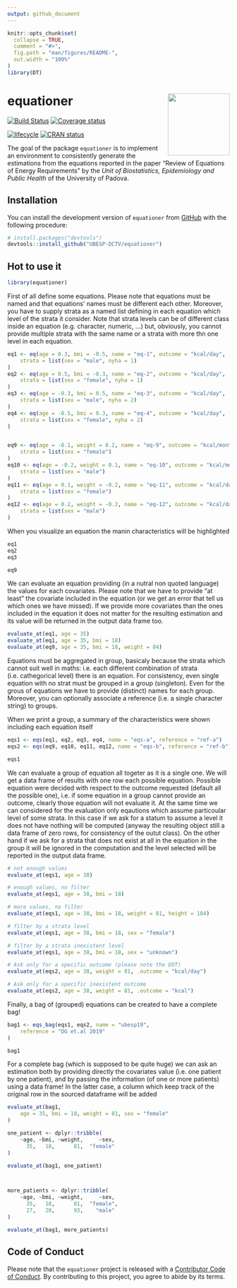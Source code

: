```yaml
---
output: github_document
---
```


<!-- README.md is generated from README.Rmd. Please edit that file -->

```r
knitr::opts_chunk$set(
  collapse = TRUE,
  comment = "#>",
  fig.path = "man/figures/README-",
  out.width = "100%"
)
library(DT)
```
# equationer <img src="man/figures/logo.png" align="right" height=140/>

[![Build Status](https://travis-ci.com/UBESP-DCTV/equationer.svg?branch=master)](https://travis-ci.com/UBESP-DCTV/equationer)
[![Coverage status](https://codecov.io/gh/UBESP-DCTV/equationer/branch/master/graph/badge.svg)](https://codecov.io/github/UBESP-DCTV/equationer?branch=master)

[![lifecycle](https://img.shields.io/badge/lifecycle-maturing-blue.svg)](https://www.tidyverse.org/lifecycle/#maturing)
[![CRAN status](https://www.r-pkg.org/badges/version/equationer)](https://cran.r-project.org/package=equationer)

The goal of the package `equationer` is to implement an environment to
consistently generate the estimations from the equations reported in the
paper "Review of Equations of Energy Requirements" by the
*Unit of Biostatistics, Epidemiology and Public Health* of the University
of Padova.


## Installation

You can install the development version of `equationer` from
[GitHub](https://github.com/) with the following procedure:

```r
# install.packages("devtools")
devtools::install_github("UBESP-DCTV/equationer")
```

## Hot to use it

```r
library(equationer)
```


First of all define some equations. Please note that equations must be
named and that equations' names must be different each other.
Moreover, you have to supply strata as a named list defining in 
each equation which level of the strata it consider. Note that strata
levels can be of different class inside an equation (e.g. character,
numeric, ...) but, obviously, you cannot provide multiple strata with
the same name or a strata with more thn one level in each equation.


```r
eq1 <- eq(age = 0.3, bmi = -0.5, name = "eq-1", outcome = "kcal/day",
    strata = list(sex = "male", nyha = 1)
)
eq2 <- eq(age = 0.5, bmi = -0.3, name = "eq-2", outcome = "kcal/day",
    strata = list(sex = "female", nyha = 1)
)
eq3 <- eq(age = -0.3, bmi = 0.5, name = "eq-3", outcome = "kcal/day",
    strata = list(sex = "male", nyha = 2)
)
eq4 <- eq(age = -0.5, bmi = 0.3, name = "eq-4", outcome = "kcal/day",
    strata = list(sex = "female", nyha = 2)
)


eq9 <- eq(age = -0.1, weight = 0.2, name = "eq-9", outcome = "kcal/month",
    strata = list(sex = "female")
)
eq10 <- eq(age = -0.2, weight = 0.1, name = "eq-10", outcome = "kcal/month",
    strata = list(sex = "male")
)
eq11 <- eq(age = 0.1, weight = -0.2, name = "eq-11", outcome = "kcal/day",
    strata = list(sex = "female")
)
eq12 <- eq(age = 0.2, weight = -0.2, name = "eq-12", outcome = "kcal/day",
    strata = list(sex = "male")
)
```

When you visualize an equation the manin characteristics will be 
highlighted

```r
eq1
eq2
eq3

eq9
```


We can evaluate an equation providing (in a nutral non quoted language)
the values for each covariates. Please note that we have to provide "at
least" the covariate included in the equation (or we get an error that
tell us which ones we have missed). If we provide more covariates
than the ones included in the equation it does not matter for the
resulting estimation and its value will be returned in the output 
data frame too.

```r
evaluate_at(eq1, age = 35)
evaluate_at(eq1, age = 35, bmi = 18)
evaluate_at(eq9, age = 35, bmi = 18, weight = 84)
```




Equations must be aggregated in group, basicaly because the strata which
cannot suit well in maths: i.e. each different combination of strata
(i.e. cathegorical level) there is an equation. For consistency, even
single equation with no strat must be grouped in a group (singleton).
Even for the grous of equations we have to provide (distinct) names
for each group. Moreover, you can optionally associate a reference 
(i.e. a single character string) to groups.

When we print a group, a summary of the characteristics were shown
including each equation itself

```r
eqs1 <- eqs(eq1, eq2, eq3, eq4, name = "eqs-a", reference = "ref-a")
eqs2 <- eqs(eq9, eq10, eq11, eq12, name = "eqs-b", reference = "ref-b")

eqs1
```

We can evaluate a group of equation all togeter as it is a single one.
We will get a data frame of results with one row each possible equation.
Possible equation were decided with respect to the outcome requested
(default all the possible one), i.e. if some equation in a group cannot
provide an outcome, clearly those equation will not evaluate it.
At the same time we can considered for the evaluation only eqautions
which assume particoular level of some strata. In this case if 
we ask for a statum to assume a level it does not have nothing will 
be computed (anyway the resulting object still a data frame of zero
rows, for consistency of the outut class). On the other hand if we
ask for a strata that does not exist at all in the equation in the 
group it will be ignored in the computation and the level selected
will be reported in the output data frame.

```r
# not enough values
evaluate_at(eqs1, age = 38)

# enough values, no filter
evaluate_at(eqs1, age = 38, bmi = 18)

# more values, no filter
evaluate_at(eqs1, age = 38, bmi = 18, weight = 81, height = 184)

# filter by a strata level
evaluate_at(eqs1, age = 38, bmi = 18, sex = "female")

# filter by a strata inexistent level
evaluate_at(eqs1, age = 38, bmi = 18, sex = "unknown")

# Ask only for a specific outcome (please note the DOT)
evaluate_at(eqs2, age = 38, weight = 81, .outcome = "kcal/day")

# Ask only for a specific inexistent outcome
evaluate_at(eqs2, age = 38, weight = 81, .outcome = "kcal")
```




Finally, a bag of (grouped) equations can be created to have a complete
bag!

```r
bag1 <- eqs_bag(eqs1, eqs2, name = "ubesp19",
    reference = "DG et.al 2019"
)

bag1
```


For a complete bag (which is supposed to be quite huge) we can ask an
estimation both by providing directly the covariates value (i.e. one
patient by one patient), and by passing the information (of one or more
patients) using a data frame! In the latter case, a column which keep
track of the original row in the sourced dataframe will be added

```r
evaluate_at(bag1,
    age = 35, bmi = 18, weight = 81, sex = "female"
)

one_patient <- dplyr::tribble(
    ~age, ~bmi, ~weight,     ~sex,
      35,   18,      81,  "female"
)

evaluate_at(bag1, one_patient)



more_patients <- dplyr::tribble(
    ~age, ~bmi, ~weight,     ~sex,
      35,   18,      81,  "female",
      27,   20,      93,    "male"
)

evaluate_at(bag1, more_patients)

```



## Code of Conduct

Please note that the `equationer` project is released with a
[Contributor Code of Conduct](.github/CODE_OF_CONDUCT.md). By
contributing to this project, you agree to abide by its terms.
